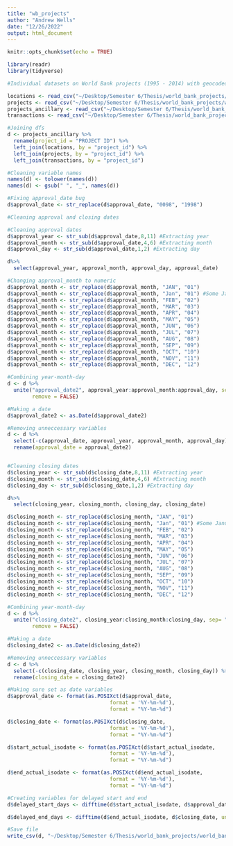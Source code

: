 ```yaml
---
title: "wb_projects"
author: "Andrew Wells"
date: "12/26/2022"
output: html_document
---
```


```r
knitr::opts_chunk$set(echo = TRUE)
```

```r
library(readr)
library(tidyverse)
```

```r
#Individual datasets on World Bank projects (1995 - 2014) with geocoded project data. Downloaded from the AidData website: https://www.aiddata.org/data/world-bank-geocoded-research-release-level-1-v1-4-2

locations <- read_csv("~/Desktop/Semester 6/Thesis/world_bank_projects/world_bank_geo_projects/data/locations.csv")
projects <- read_csv("~/Desktop/Semester 6/Thesis/world_bank_projects/world_bank_geo_projects/data/projects.csv")
projects_ancillary <- read_csv("~/Desktop/Semester 6/Thesis/world_bank_projects/world_bank_geo_projects/data/projects_ancillary.csv")
transactions <- read_csv("~/Desktop/Semester 6/Thesis/world_bank_projects/world_bank_geo_projects/data/transactions.csv")
```

```r
#Joining dfs
d <- projects_ancillary %>%
  rename(project_id = "PROJECT ID") %>%
  left_join(locations, by = "project_id") %>%
  left_join(projects, by = "project_id") %>%
  left_join(transactions, by = "project_id")

#Cleaning variable names
names(d) <- tolower(names(d))
names(d) <- gsub(" ", "_", names(d))
```

```r
#Fixing approval_date bug
d$approval_date <- str_replace(d$approval_date, "0098", "1998")

#Cleaning approval and closing dates

#Cleaning approval dates
d$approval_year <- str_sub(d$approval_date,8,11) #Extracting year
d$approval_month <- str_sub(d$approval_date,4,6) #Extracting month
d$approval_day <- str_sub(d$approval_date,1,2) #Extracting day

d%>%
  select(approval_year, approval_month, approval_day, approval_date)

#Changing approval_month to numeric
d$approval_month <- str_replace(d$approval_month, "JAN", "01")
d$approval_month <- str_replace(d$approval_month, "Jan", "01") #Some January written with lower
d$approval_month <- str_replace(d$approval_month, "FEB", "02")
d$approval_month <- str_replace(d$approval_month, "MAR", "03")
d$approval_month <- str_replace(d$approval_month, "APR", "04")
d$approval_month <- str_replace(d$approval_month, "MAY", "05")
d$approval_month <- str_replace(d$approval_month, "JUN", "06")
d$approval_month <- str_replace(d$approval_month, "JUL", "07")
d$approval_month <- str_replace(d$approval_month, "AUG", "08")
d$approval_month <- str_replace(d$approval_month, "SEP", "09")
d$approval_month <- str_replace(d$approval_month, "OCT", "10")
d$approval_month <- str_replace(d$approval_month, "NOV", "11")
d$approval_month <- str_replace(d$approval_month, "DEC", "12")

#Combining year-month-day
d <- d %>%
  unite("approval_date2", approval_year:approval_month:approval_day, sep= "-", 
        remove = FALSE)

#Making a date
d$approval_date2 <- as.Date(d$approval_date2)

#Removing unneccessary variables
d <- d %>%
  select(-c(approval_date, approval_year, approval_month, approval_day)) %>%
  rename(approval_date = approval_date2)


#Cleaning closing dates
d$closing_year <- str_sub(d$closing_date,8,11) #Extracting year
d$closing_month <- str_sub(d$closing_date,4,6) #Extracting month
d$closing_day <- str_sub(d$closing_date,1,2) #Extracting day

d%>%
  select(closing_year, closing_month, closing_day, closing_date)

d$closing_month <- str_replace(d$closing_month, "JAN", "01")
d$closing_month <- str_replace(d$closing_month, "Jan", "01") #Some January written with lower
d$closing_month <- str_replace(d$closing_month, "FEB", "02")
d$closing_month <- str_replace(d$closing_month, "MAR", "03")
d$closing_month <- str_replace(d$closing_month, "APR", "04")
d$closing_month <- str_replace(d$closing_month, "MAY", "05")
d$closing_month <- str_replace(d$closing_month, "JUN", "06")
d$closing_month <- str_replace(d$closing_month, "JUL", "07")
d$closing_month <- str_replace(d$closing_month, "AUG", "08")
d$closing_month <- str_replace(d$closing_month, "SEP", "09")
d$closing_month <- str_replace(d$closing_month, "OCT", "10")
d$closing_month <- str_replace(d$closing_month, "NOV", "11")
d$closing_month <- str_replace(d$closing_month, "DEC", "12")

#Combining year-month-day
d <- d %>%
  unite("closing_date2", closing_year:closing_month:closing_day, sep= "-", 
        remove = FALSE)

#Making a date
d$closing_date2 <- as.Date(d$closing_date2)

#Removing unneccessary variables
d <- d %>%
  select(-c(closing_date, closing_year, closing_month, closing_day)) %>%
  rename(closing_date = closing_date2)

#Making sure set as date variables
d$approval_date <- format(as.POSIXct(d$approval_date,
                                 format = '%Y-%m-%d'),
                                 format = "%Y-%m-%d")

d$closing_date <- format(as.POSIXct(d$closing_date,
                                 format = '%Y-%m-%d'),
                                 format = "%Y-%m-%d")

d$start_actual_isodate <- format(as.POSIXct(d$start_actual_isodate,
                                 format = '%Y-%m-%d'),
                                 format = "%Y-%m-%d")

d$end_actual_isodate <- format(as.POSIXct(d$end_actual_isodate,
                                 format = '%Y-%m-%d'),
                                 format = "%Y-%m-%d")
```

```r
#Creating variables for delayed start and end
d$delayed_start_days <- difftime(d$start_actual_isodate, d$approval_date, units="days")

d$delayed_end_days <- difftime(d$end_actual_isodate, d$closing_date, units="days")
```

```r
#Save file
write_csv(d, "~/Desktop/Semester 6/Thesis/world_bank_projects/world_bank_geo_projects/data/combined_wb_geo.csv")
```










